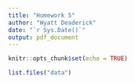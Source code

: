 ```yaml
---
title: "Homework 5"
author: "Wyatt Deaderick"
date: "`r Sys.Date()`"
output: pdf_document
---
```


```r
knitr::opts_chunk$set(echo = TRUE)
```

```r
list.files("data")
```